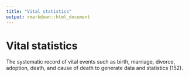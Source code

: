 ```yaml
---
title: "Vital statistics"
output: rmarkdown::html_document
---
```


# Vital statistics

The systematic record of vital events such  as birth, marriage, divorce, adoption,  death, and cause of death to generate data  and statistics (152).
